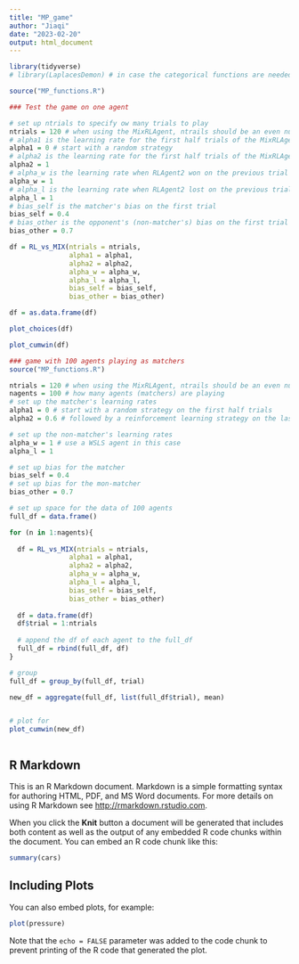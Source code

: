 ```yaml
---
title: "MP_game"
author: "Jiaqi"
date: "2023-02-20"
output: html_document
---
```


```r
library(tidyverse)
# library(LaplacesDemon) # in case the categorical functions are needed
```




```r
source("MP_functions.R")

### Test the game on one agent

# set up ntrials to specify ow many trials to play 
ntrials = 120 # when using the MixRLAgent, ntrails should be an even number
# alpha1 is the learning rate for the first half trials of the MixRLAgent
alpha1 = 0 # start with a random strategy
# alpha2 is the learning rate for the first half trials of the MixRLAgent
alpha2 = 1
# alpha_w is the learning rate when RLAgent2 won on the previous trial
alpha_w = 1
# alpha_l is the learning rate when RLAgent2 lost on the previous trial
alpha_l = 1
# bias_self is the matcher's bias on the first trial
bias_self = 0.4
# bias_other is the opponent's (non-matcher's) bias on the first trial
bias_other = 0.7

df = RL_vs_MIX(ntrials = ntrials,
               alpha1 = alpha1,
               alpha2 = alpha2,
               alpha_w = alpha_w,
               alpha_l = alpha_l,
               bias_self = bias_self,
               bias_other = bias_other)

df = as.data.frame(df)
```


```r
plot_choices(df)

```


```r
plot_cumwin(df)
```


```r
### game with 100 agents playing as matchers
source("MP_functions.R")

ntrials = 120 # when using the MixRLAgent, ntrails should be an even number
nagents = 100 # how many agents (matchers) are playing
# set up the matcher's learning rates
alpha1 = 0 # start with a random strategy on the first half trials
alpha2 = 0.6 # followed by a reinforcement learning strategy on the last half trials

# set up the non-matcher's learning rates
alpha_w = 1 # use a WSLS agent in this case
alpha_l = 1

# set up bias for the matcher
bias_self = 0.4
# set up bias for the mon-matcher
bias_other = 0.7

# set up space for the data of 100 agents
full_df = data.frame()

for (n in 1:nagents){
  
  df = RL_vs_MIX(ntrials = ntrials,
               alpha1 = alpha1,
               alpha2 = alpha2,
               alpha_w = alpha_w,
               alpha_l = alpha_l,
               bias_self = bias_self,
               bias_other = bias_other)
  
  df = data.frame(df)
  df$trial = 1:ntrials
  
  # append the df of each agent to the full_df
  full_df = rbind(full_df, df)
}

# group 
full_df = group_by(full_df, trial)

new_df = aggregate(full_df, list(full_df$trial), mean)


# plot for 
plot_cumwin(new_df)

```


```r
```

## R Markdown

This is an R Markdown document. Markdown is a simple formatting syntax for authoring HTML, PDF, and MS Word documents. For more details on using R Markdown see <http://rmarkdown.rstudio.com>.

When you click the **Knit** button a document will be generated that includes both content as well as the output of any embedded R code chunks within the document. You can embed an R code chunk like this:

```r
summary(cars)
```

## Including Plots

You can also embed plots, for example:

```r
plot(pressure)
```

Note that the `echo = FALSE` parameter was added to the code chunk to prevent printing of the R code that generated the plot.
